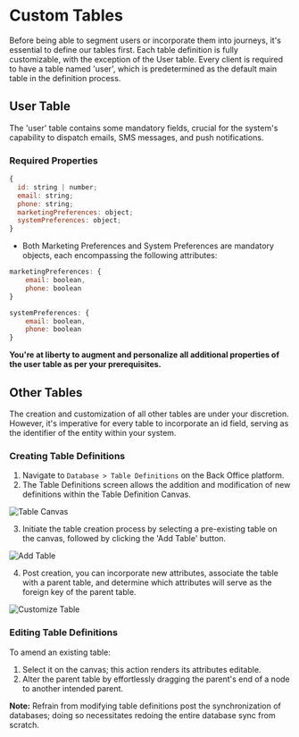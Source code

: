 # Custom Tables

Before being able to segment users or incorporate them into journeys, it's essential to define our tables first. Each table definition is fully customizable, with the exception of the User table. Every client is required to have a table named 'user', which is predetermined as the default main table in the definition process.

## User Table

The 'user' table contains some mandatory fields, crucial for the system's capability to dispatch emails, SMS messages, and push notifications.

### Required Properties

```js
{
  id: string | number;
  email: string;
  phone: string;
  marketingPreferences: object;
  systemPreferences: object;
}
```

- Both Marketing Preferences and System Preferences are mandatory objects, each encompassing the following attributes:

```js
marketingPreferences: {
    email: boolean,
    phone: boolean
}

systemPreferences: {
    email: boolean,
    phone: boolean
}
```

**You're at liberty to augment and personalize all additional properties of the user table as per your prerequisites.**

## Other Tables

The creation and customization of all other tables are under your discretion. However, it's imperative for every table to incorporate an id field, serving as the identifier of the entity within your system.

### Creating Table Definitions

1. Navigate to `Database > Table Definitions` on the Back Office platform.
2. The Table Definitions screen allows the addition and modification of new definitions within the Table Definition Canvas.

![Table Canvas](images/customer-table-canvas.png)

3. Initiate the table creation process by selecting a pre-existing table on the canvas, followed by clicking the 'Add Table' button.

![Add Table](images/how-to-add-table-definition.gif)

4. Post creation, you can incorporate new attributes, associate the table with a parent table, and determine which attributes will serve as the foreign key of the parent table.

![Customize Table](images/customize-table-definition.gif)

### Editing Table Definitions

To amend an existing table:

1. Select it on the canvas; this action renders its attributes editable.
2. Alter the parent table by effortlessly dragging the parent's end of a node to another intended parent.

**Note:** Refrain from modifying table definitions post the synchronization of databases; doing so necessitates redoing the entire database sync from scratch.
